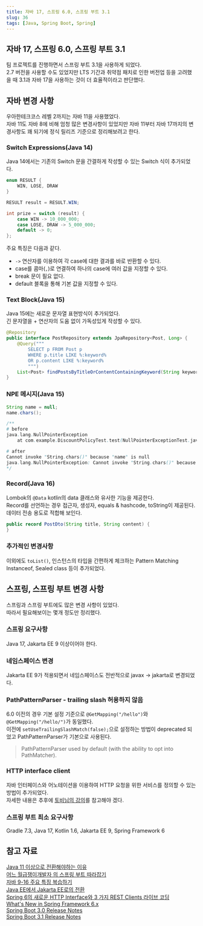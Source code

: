 ```yaml
---
title: 자바 17, 스프링 6.0, 스프링 부트 3.1
slug: 36
tags: [Java, Spring Boot, Spring]
---
```


## 자바 17, 스프링 6.0, 스프링 부트 3.1

팀 프로젝트를 진행하면서 스프링 부트 3.1을 사용하게 되었다.  
2.7 버전을 사용할 수도 있었지만 LTS 기간과 취약점 패치로 인한 버전업 등을 고려했을 때 3.1과 자바 17을 사용하는 것이 더 효율적이라고 판단했다.

## 자바 변경 사항

우아한테크코스 레벨 2까지는 자바 11을 사용했었다.  
자바 11도 자바 8에 비해 엄청 많은 변경사항이 있었지만 자바 11부터 자바 17까지의 변경사항도 꽤 되기에 정식 릴리즈 기준으로 정리해보려고 한다.

### Switch Expressions(Java 14)

Java 14에서는 기존의 Switch 문을 간결하게 작성할 수 있는 Switch 식이 추가되었다. 

```java
enum RESULT {
    WIN, LOSE, DRAW
}

RESULT result = RESULT.WIN;

int prize = switch (result) {
    case WIN -> 10_000_000;
    case LOSE, DRAW -> 5_000_000;
	default -> 0;
};
```

주요 특징은 다음과 같다.

- `->` 연산자를 이용하여 각 case에 대한 결과를 바로 반환할 수 있다.
- case를 콤마(`,`)로 연결하여 하나의 case에 여러 값을 지정할 수 있다.
- break 문이 필요 없다.
- default 블록을 통해 기본 값을 지정할 수 있다.

### Text Block(Java 15)

Java 15에는 새로운 문자열 표현방식이 추가되었다.  
긴 문자열을 + 연산자의 도움 없이 가독성있게 작성할 수 있다.

```java
@Repository
public interface PostRepository extends JpaRepository<Post, Long> {
    @Query("""
        SELECT p FROM Post p
        WHERE p.title LIKE %:keyword%
        OR p.content LIKE %:keyword%
        """)
    List<Post> findPostsByTitleOrContentContainingKeyword(String keyword);
}
```

### NPE 메시지(Java 15)

```java
String name = null;
name.chars();

/** 
# before
java.lang.NullPointerException
	at com.example.DiscountPolicyTest.test(NullPointerExceptionTest.java:61)

# after
Cannot invoke "String.chars()" because "name" is null
java.lang.NullPointerException: Cannot invoke "String.chars()" because "name" is null
*/
```

### Record(Java 16)

Lombok의 `@Data` kotlin의 data 클래스와 유사한 기능을 제공한다.  
Record를 선언하는 경우 접근자, 생성자, equals & hashcode, toString이 제공된다.  
데이터 전송 용도로 적합해 보인다.  

```java
public record PostDto(String title, String content) {
}
```

### 추가적인 변경사항

이외에도 `toList()`, 인스턴스의 타입을 간편하게 체크하는 Pattern Matching Instanceof, Sealed class 등이 추가되었다.  

## 스프링, 스프링 부트 변경 사항

스프링과 스프링 부트에도 많은 변경 사항이 있었다.  
따라서 필요해보이는 몇개 정도만 정리했다.  

### 스프링 요구사항

Java 17, Jakarta EE 9 이상이어야 한다.

### 네임스페이스 변경

Jakarta EE 9가 적용되면서 네임스페이스도 전반적으로 javax -> jakarta로 변경되었다.  

### PathPatternParser - trailing slash 허용하지 않음

6.0 이전의 경우 기본 설정 기준으로 `@GetMapping("/hello")`와 `@GetMapping("/hello/")`가 동일했다.  
이전에 `setUseTrailingSlashMatch(false);`으로 설정하는 방법이 deprecated 되었고 PathPatternParser가 기본으로 사용된다.  

> PathPatternParser used by default (with the ability to opt into PathMatcher). 

### HTTP interface client

자바 인터페이스와 어노테이션을 이용하여 HTTP 요청을 위한 서비스를 정의할 수 있는 방법이 추가되었다.  
자세한 내용은 추후에 [토비님의 강의](https://www.youtube.com/watch?v=Kb37Q5GCyZs)를 참고해야 겠다.

### 스프링 부트 최소 요구사항

Gradle 7.3, Java 17, Kotlin 1.6, Jakarta EE 9, Spring Framework 6

## 참고 자료

[Java 11 이상으로 전환해야하는 이유](https://learn.microsoft.com/ko-kr/java/openjdk/reasons-to-move-to-java-11)  
[어느 월급쟁이개발자 의 스프링 부트 따라잡기](https://www.youtube.com/watch?v=1WT6oxchM9M)  
[자바 9-16 주요 특징 복습하기](https://www.youtube.com/watch?v=7SlDdzVk6GE)  
[Java EE에서 Jakarta EE로의 전환](https://www.samsungsds.com/kr/insights/java_jakarta.html)  
[Spring 6의 새로운 HTTP Interface와 3 가지 REST Clients 라이브 코딩](https://www.youtube.com/watch?v=Kb37Q5GCyZs)  
[What's New in Spring Framework 6.x](https://github.com/spring-projects/spring-framework/wiki/What%27s-New-in-Spring-Framework-6.x)  
[Spring Boot 3.0 Release Notes](https://github.com/spring-projects/spring-boot/wiki/Spring-Boot-3.0-Release-Notes)  
[Spring Boot 3.1 Release Notes](https://github.com/spring-projects/spring-boot/wiki/Spring-Boot-3.1-Release-Notes)  